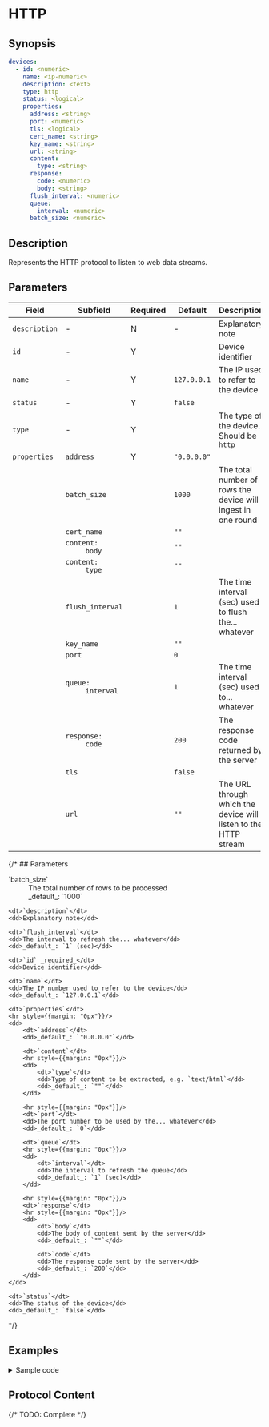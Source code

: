 # HTTP

## Synopsis

```yaml
devices:
  - id: <numeric>
    name: <ip-numeric>
    description: <text>
    type: http
    status: <logical>
    properties:
      address: <string>
      port: <numeric>
      tls: <logical>
      cert_name: <string>
      key_name: <string>
      url: <string>
      content:
        type: <string>
      response:
        code: <numeric>
        body: <string>
      flush_interval: <numeric>
      queue:
        interval: <numeric>
      batch_size: <numeric>
```

## Description

Represents the HTTP protocol to listen to web data streams.

## Parameters

|Field|Subfield|Required|Default|Description|
|---|---|---|---|---|
|`description`|-|N|-|Explanatory note|
|`id`|-|Y||Device identifier|
|`name`|-|Y|`127.0.0.1`|The IP used to refer to the device|
|`status`|-|Y|`false`||
|`type`|-|Y||The type of the device. Should be `http`|
|`properties`|`address`|Y|`"0.0.0.0"`||
||`batch_size`||`1000`|The total number of rows the device will ingest in one round|
||`cert_name`||`""`||
||<dt>`content:`</dt><dd>`body`</dd>||`""`||
||<dt>`content:`</dt><dd>`type`</dd>||`""`||
||`flush_interval`||`1`|The time interval (sec) used to flush the... whatever|
||`key_name`||`""`||
||`port`||`0`||
||<dt>`queue:`</dt><dd>`interval`</dd>||`1`|The time interval (sec) used to... whatever|
||<dt>`response:`</dt><dd>`code`</dd>||`200`|The response code returned by the server|
||`tls`||`false`||
||`url`||`""`|The URL through which the device will listen to the HTTP stream|

{/* ## Parameters

<dl>
	<dt>`batch_size`</dt>
	<dd>The total number of rows to be processed</dd>
	<dd>_default_: `1000`</dd>

	<dt>`description`</dt>
	<dd>Explanatory note</dd>

	<dt>`flush_interval`</dt>
	<dd>The interval to refresh the... whatever</dd>
	<dd>_default_: `1` (sec)</dd>

	<dt>`id` _required_</dt>
	<dd>Device identifier</dd>

	<dt>`name`</dt>
	<dd>The IP number used to refer to the device</dd>
	<dd>_default_: `127.0.0.1`</dd>

	<dt>`properties`</dt>
	<hr style={{margin: "0px"}}/>
	<dd>
		<dt>`address`</dt>
		<dd>_default_: `"0.0.0.0"`</dd>

		<dt>`content`</dt>
    	<hr style={{margin: "0px"}}/>
		<dd>
			<dt>`type`</dt>
			<dd>Type of content to be extracted, e.g. `text/html`</dd>
			<dd>_default_: `""`</dd>
		</dd>

    	<hr style={{margin: "0px"}}/>
		<dt>`port`</dt>
		<dd>The port number to be used by the... whatever</dd>
		<dd>_default_: `0`</dd>

		<dt>`queue`</dt>
		<hr style={{margin: "0px"}}/>
		<dd>
			<dt>`interval`</dt>
			<dd>The interval to refresh the queue</dd>
			<dd>_default_: `1` (sec)</dd>
		</dd>

    	<hr style={{margin: "0px"}}/>
		<dt>`response`</dt>
		<hr style={{margin: "0px"}}/>
		<dd>
			<dt>`body`</dt>
			<dd>The body of content sent by the server</dd>
			<dd>_default_: `""`</dd>

			<dt>`code`</dt>
			<dd>The response code sent by the server</dd>
			<dd>_default_: `200`</dd>
		</dd>
	</dd>

	<dt>`status`</dt>
	<dd>The status of the device</dd>
	<dd>_default_: `false`</dd>

</dl> */}

## Examples

<details>
<summary>Sample code</summary>
```yaml
```
</details>

## Protocol Content

{/* TODO: Complete */}
